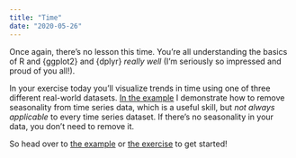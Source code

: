```yaml
---
title: "Time"
date: "2020-05-26"
---
```


Once again, there's no lesson this time. You're all understanding the basics of R and {ggplot2} and {dplyr} *really well* (I'm seriously so impressed and proud of you all!).

In your exercise today you'll visualize trends in time using one of three different real-world datasets. [In the example](/example/11-example/) I demonstrate how to remove seasonality from time series data, which is a useful skill, but *not always applicable* to every time series dataset. If there's no seasonality in your data, you don't need to remove it.

So head over to [the example](/example/11-example/) or [the exercise](/assignment/11-exercise/) to get started!
